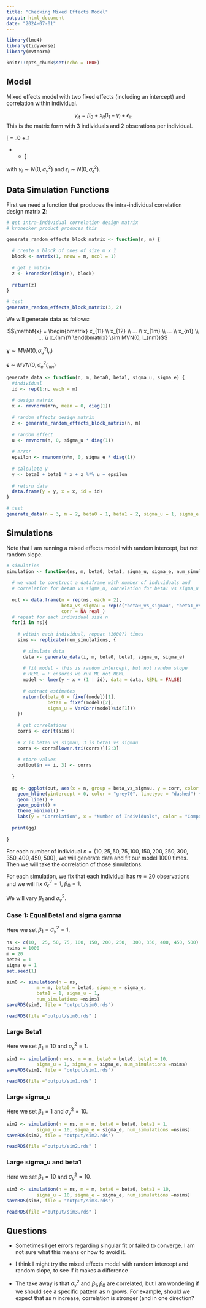 ```yaml
---
title: "Checking Mixed Effects Model"
output: html_document
date: "2024-07-01"
---
```


```r
library(lme4)
library(tidyverse)
library(mvtnorm)

knitr::opts_chunk$set(echo = TRUE)
```


## Model

Mixed effects model with two fixed effects (including an intercept) and correlation within individual. 




$$y_{it} = \beta_0 + x_{it}\beta_1  +  \gamma_i + \epsilon_{it}$$
This is the matrix form with $3$ individuals and $2$ obserations per individual. 

\[
\begin{bmatrix}
y_{11} \\
y_{12} \\
y_{21} \\
y_{22} \\
y_{31} \\
y_{32}
\end{bmatrix} = 
\beta_0 \begin{bmatrix}
1 \\
1 \\
1 \\
1 \\
1 \\
1
\end{bmatrix} +\beta_1 \begin{bmatrix}
x_{11} \\
x_{12} \\
x_{21} \\
x_{22} \\
x_{31} \\
x_{32}
\end{bmatrix} + 
\begin{bmatrix}
1 & 0 & 0 \\
1 & 0 & 0 \\
0 & 1 & 0 \\
0 & 1 & 0 \\
0 & 0 & 1 \\
0 & 0 & 1
\end{bmatrix}
\begin{bmatrix}
\gamma_1 \\
\gamma_2 \\
\gamma_3
\end{bmatrix} +
\begin{bmatrix}
\epsilon_{11} \\
\epsilon_{12} \\
\epsilon_{21} \\
\epsilon_{22} \\
\epsilon_{31} \\
\epsilon_{32}
\end{bmatrix}
\]

with $\gamma_i \sim N(0, \sigma^2_\gamma)$ and $\epsilon_i \sim N(0, \sigma^2_\epsilon)$.

## Data Simulation Functions

First we need a function that produces the intra-individual correlation design matrix $\mathbf{Z}$:

```r
# get intra-individual correlation design matrix
# kronecker product produces this

generate_random_effects_block_matrix <- function(n, m) {
  
  # create a block of ones of size m x 1
  block <- matrix(1, nrow = m, ncol = 1)
  
  # get z matrix
  z <- kronecker(diag(n), block)
  
  return(z)
}

# test
generate_random_effects_block_matrix(3, 2)
```

We will generate data as follows:

$$\mathbf{x} = \begin{bmatrix} x_{11} \\
x_{12} \\
... \\
x_{1m} \\
... \\
x_{n1} \\
... \\
x_{nm}\\
\end{bmatrix} \sim MVN(0, I_{nm})$$

$\pmb{\gamma} \sim MVN(0, \sigma_u^2 I_n)$

$\pmb{\epsilon} \sim MVN(0, \sigma_e^2 I_{nm})$


```r
generate_data <- function(n, m, beta0, beta1, sigma_u, sigma_e) {
  #individual
  id <- rep(1:n, each = m)
  
  # design matrix
  x <- rmvnorm(m*n, mean = 0, diag(1))
  
  # random effects design matrix
  z <- generate_random_effects_block_matrix(n, m)
  
  # random effect
  u <- rmvnorm(n, 0, sigma_u * diag(1))
  
  # error
  epsilon <- rmvnorm(n*m, 0, sigma_e * diag(1))
  
  # calculate y
  y <- beta0 + beta1 * x + z %*% u + epsilon
  
  # return data
  data.frame(y = y, x = x, id = id)
}

# test
generate_data(n = 3, m = 2, beta0 = 1, beta1 = 2, sigma_u = 1, sigma_e = 1)
```


## Simulations

Note that I am running a mixed effects model with random intercept, but not random slope. 

```r
# simulation
simulation <- function(ns, m, beta0, beta1, sigma_u, sigma_e, num_simulations){
  
  # we want to construct a dataframe with number of individuals and
  # correlation for beta0 vs sigma_u, correlation for beta1 vs sigma_u
  
  out <- data.frame(n = rep(ns, each = 2), 
                    beta_vs_sigmau = rep(c("beta0_vs_sigmau", "beta1_vs_sigmau"),  length(ns)), 
                    corr = NA_real_)
  # repeat for each individual size n
  for(i in ns){
    
    # within each individual, repeat (1000?) times
    sims <- replicate(num_simulations, {
      
      # simulate data
      data <- generate_data(i, m, beta0, beta1, sigma_u, sigma_e)
      
      # fit model - this is random intercept, but not random slope
      # REML = F ensures we run ML not REML
      model <- lmer(y ~ x + (1 | id), data = data, REML = FALSE)
      
      # extract estimates
      return(c(beta_0 = fixef(model)[1], 
               beta1 = fixef(model)[2], 
               sigma_u = VarCorr(model)$id[1]))
    })
    
    # get correlations
    corrs <- cor(t(sims))
    
    # 2 is beta0 vs sigmau, 3 is beta1 vs sigmau
    corrs <- corrs[lower.tri(corrs)][2:3]
    
    # store values
    out[out$n == i, 3] <- corrs
    
  }
  
  gg <- ggplot(out, aes(x = n, group = beta_vs_sigmau, y = corr, color = beta_vs_sigmau)) + 
    geom_hline(yintercept = 0, color = "grey70", linetype = "dashed") +
    geom_line() + 
    geom_point() + 
    theme_minimal() + 
    labs(y = "Correlation", x = "Number of Individuals", color = "Comparison")
  
  print(gg)
  
}
```

For each number of individual $n = \{10,  25, 50, 75, 100, 150, 200, 250,  300, 350, 400, 450, 500\}$, we will generate data and fit our model 1000 times. Then we will take the correlation of those simulations. 


For each simulation, we fix that each individual has $m = 20$ observations and we will fix $\sigma_\epsilon^2 = 1$, $\beta_0 = 1$.

We will vary $\beta_1$ and $\sigma_\gamma^2$.


### Case 1: Equal Beta1 and sigma gamma

Here we set $\beta_1 = \sigma^2_\gamma = 1$.


```r
ns <- c(10,  25, 50, 75, 100, 150, 200, 250,  300, 350, 400, 450, 500)
nsims = 1000
m = 20
beta0 = 1
sigma_e = 1
set.seed(1)
```

```r
sim0 <- simulation(n = ns, 
           m = m, beta0 = beta0, sigma_e = sigma_e,
           beta1 = 1, sigma_u = 1, 
           num_simulations =nsims)
saveRDS(sim0, file = "output/sim0.rds")
```

```r
readRDS(file ="output/sim0.rds" )
```


### Large Beta1 


Here we set $\beta_1 = 10$ and $\sigma^2_\gamma = 1$.


```r
sim1 <- simulation(n =ns, m = m, beta0 = beta0, beta1 = 10, 
           sigma_u = 1, sigma_e = sigma_e, num_simulations =nsims)
saveRDS(sim1, file = "output/sim1.rds")

```

```r
readRDS(file ="output/sim1.rds" )
```

### Large sigma_u 

Here we set $\beta_1 = 1$ and $\sigma^2_\gamma = 10$.

```r
sim2 <- simulation(n = ns, m = m, beta0 = beta0, beta1 = 1, 
           sigma_u = 10, sigma_e = sigma_e, num_simulations =nsims)
saveRDS(sim2, file = "output/sim2.rds")
```

```r
readRDS(file ="output/sim2.rds" )
```

### Large sigma_u and beta1

Here we set $\beta_1 = 10$ and $\sigma^2_\gamma = 10$.


```r
sim3 <- simulation(n = ns, m = m, beta0 = beta0, beta1 = 10,
           sigma_u = 10, sigma_e = sigma_e, num_simulations =nsims)
saveRDS(sim3, file = "output/sim3.rds")
```

```r
readRDS(file ="output/sim3.rds" )
```

## Questions


- Sometimes I get errors regarding singular fit or failed to converge. I am not sure what this means or how to avoid it.

- I think I might try the mixed effects model with random intercept and random slope, to see if it makes a difference

- The take away is that $\sigma_\gamma^2$ and $\beta_1, \beta_0$ are correlated, but I am wondering if we should see a specific pattern as $n$ grows. For example, should we expect that as $n$ increase, correlation is stronger (and in one direction?
